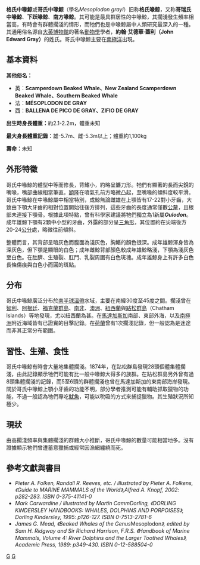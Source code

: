 {{Speciesbox 
| taxon = Mesoplodon grayi
| authority = von Haast, 1876
| status = DD
| status_system = iucn3.1
| status_ref = <ref name=iucn>{{IUCN2008|assessors=Taylor, B.L., Baird, R., Barlow, J., Dawson, S.M., Ford, J., Mead, J.G., Notarbartolo di Sciara, G., Wade, P. & Pitman, R.L.|year=2008|id=13247|title=Mesoplodon grayi|downloaded=24 March 2009}} 資料庫包含解釋為何此物種尚未評估</ref>
| image = Beached whale (Mesoplodon grayi) at Port Waikato.jpg
| image_caption = 一隻擱淺的成年母鯨
| image2 = Gray's_beaked_whale_size.svg
| image2_caption = 與人類體型的對比
}}
'''格氏中喙鯨'''或'''哥氏中喙鯨'''（學名''Mesoplodon grayi''）旧称'''格氏喙鲸'''，又称'''哥瑞氏中喙鯨'''、'''下跃喙鲸'''、'''南方喙鲸'''。其可能是最具群居性的中喙鯨，其擱淺發生頻率相當高，有時會有群體擱淺的情形，而牠們也是中喙鯨屬中人類研究最深入的一種。其通用俗名源自[[大英博物館|大英博物館]]的著名[[動物學|動物學]]學者，'''約翰·艾德華·蓋利（John Edward Gray）'''的姓氏。哥氏中喙鯨主要在[[南極洋|南極洋]]出現。

== 基本資料 ==

'''其他俗名：'''
* 英：'''Scamperdown Beaked Whale、New Zealand Scamperdown Beaked Whale、Southern Beaked Whale'''
* 法：'''MÉSOPLODON DE GRAY'''
* 西：'''BALLENA DE PICO DE GRAY、ZIFIO DE GRAY'''

'''出生時身長體重：'''約2.1-2.2m，體重未知

'''最大身長體重記錄：'''雄-5.7m、雌-5.3m以上；體重約1,100kg

'''壽命：'''未知

== 外形特徵 ==

哥氏中喙鯨的體型中等而修長，背鰭小，約略呈鐮刀形。牠們有顯著的長而尖銳的嘴喙，嘴部曲線相當筆直。[[額隆|額隆]]在噴氣孔前方略微凸起，至嘴喙的傾斜度較平滑。哥氏中喙鯨在中喙鯨屬中相當特別，成鯨無論雌雄在上顎皆有17-22對小牙齒，大致由下顎大牙齒的相對位置開始往後方排列，這些牙齒的長度通常僅數[[公釐|公釐]]，且根部未連接下顎骨。根據此項特點，曾有科學家建議將牠們獨立為1新屬'''''Oulodon'''''。成年雄鯨下顎有2顆中小型的牙齒，外露的部分呈[[三角形|三角形]]，其位置約在尖端後方20-24[[公分|公分]]處，略微往前傾斜。

整體而言，其背部呈暗灰色而腹面為淺灰色，胸鰭的顏色很深。成年雄鯨渾身皆為深灰色，但下顎是顯眼的白色；成年雌鯨背部顏色較成年雄鯨略淺，下顎為淺灰色至白色。在肚臍、生殖裂、肛門、乳裂周圍有白色斑塊。成年雄鯨身上有許多白色長條傷痕與白色小而圓的斑點。

== 分布 ==

哥氏中喙鯨廣泛分布於[[南半球|南半球]][[溫帶|溫帶]]水域，主要在南緯30度至45度之間。擱淺曾在[[智利|智利]]、[[阿根廷|阿根廷]]、[[福克蘭群島|福克蘭群島]]、[[南非|南非]]、[[澳洲|澳洲]]、[[紐西蘭|紐西蘭]]與[[跕松群島|跕松群島]]（Chatham Islands）等地發現，尤以紐西蘭為甚。在[[馬達加斯加|馬達加斯加]]南部、東部外海，以及[[南極洲|南極洲]]附近海域皆有已證實的目擊記錄。在[[荷蘭|荷蘭]]曾有1次擱淺記錄，但一般認為是迷途而非其正常分布範圍。

== 習性、生殖、食性 ==

哥氏中喙鯨有時會大量地集體擱淺。1874年，在跕松群島發現28頭個體集體擱淺，由此記錄顯示牠們可能有比一般中喙鯨大得多的族群。在跕松群島另外曾有過8頭集體擱淺的記錄，而5至6頭的群體擱淺也曾在馬達加斯加的東南部海岸發現。關於哥氏中喙鯨上顎小牙齒的功能不明，部分學者推測可能有輔助抓取獵物的功能，不過一般認為牠們專吃[[魷魚|魷魚]]，可能以吮吸的方式來捕捉獵物。其生殖狀況所知極少。

== 現狀 ==

由高擱淺頻率與集體擱淺的群體大小推斷，哥氏中喙鯨的數量可能相當地多。沒有證據顯示牠們曾遭蓄意獵捕或經常因漁網纏繞而死。

== 參考文獻與書目 ==
{{Reflist}}
* ''Pieter A. Folken, Randall R. Reeves, etc. / illustrated by Pieter A. Folkens, 《Guide to MARINE MAMMALS of the World》,Alfred A. Knopf, 2002: p282-283. ISBN 0-375-41141-0''
* ''Mark Carwardine / illustrated by Martin CammDorling, 《DORLING KINDERSLEY HANDBOOKS: WHALES, DOLPHINS AND PORPOISES》, Dorling Kindersley, 1995: p126-127. ISBN 0-7513-2781-6''
* ''James G. Mead, 《Beaked Whales of the Genus ''Mesoplodon''》, edited by Sam H. Ridgway and Sir Richard Harrison, F.R.S. 《Handbook of Marine Mammals, Volume 4: River Dolphins and the Larger Toothed Whales》, Academic Press, 1989: p349-430. ISBN 0-12-588504-0''
{{Taxonbar|from=Q943889}}

[[Category:1876年描述的动物|G]]
[[Category:中喙鲸属|G]]